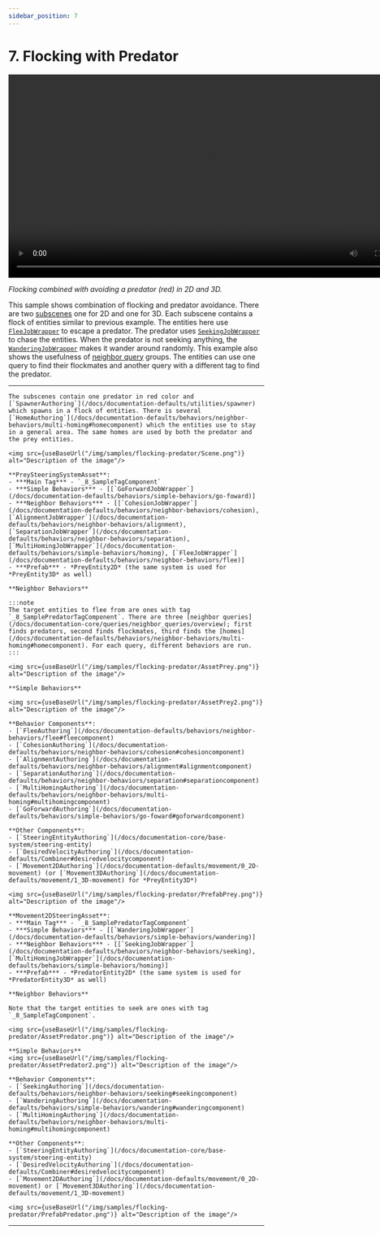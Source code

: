 ```yaml
---
sidebar_position: 7
---
```



# 7. Flocking with Predator

<video controls width="800">
  <source src="/videos/samples/flocking-predator/Video.mp4" type="video/mp4" />
  Your browser does not support the video tag.
</video>

*Flocking combined with avoiding a predator (red) in 2D and 3D.*

This sample shows combination of flocking and predator avoidance. There are two [subscenes](https://docs.unity3d.com/Packages/com.unity.entities@1.3/manual/conversion-subscenes.html) one for 2D and one for 3D. Each subscene contains a flock of entities similar to previous example. The entities here use [`FleeJobWrapper`](/docs/documentation-defaults/behaviors/neighbor-behaviors/flee) to escape a predator. The predator uses [`SeekingJobWrapper`](/docs/documentation-defaults/behaviors/neighbor-behaviors/seeking) to chase the entities. When the predator is not seeking anything, the [`WanderingJobWrapper`](/docs/documentation-defaults/behaviors/simple-behaviors/wandering) makes it wander around randomly. This example also shows the usefulness of [neighbor query](/docs/documentation-core/queries/neighbor_queries/overview) groups. The entities can use one query to find their flockmates and another query with a different tag to find the predator. 

-----

<Tabs>
  <TabItem value="first" label="Scene"> 

    The subscenes contain one predator in red color and [`SpawnerAuthoring`](/docs/documentation-defaults/utilities/spawner) which spawns in a flock of entities. There is several [`HomeAuthoring`](/docs/documentation-defaults/behaviors/neighbor-behaviors/multi-homing#homecomponent) which the entities use to stay in a general area. The same homes are used by both the predator and the prey entities.

    <img src={useBaseUrl("/img/samples/flocking-predator/Scene.png")} alt="Description of the image"/>
    
  </TabItem>
  
  <TabItem value="second" label="Prey System Asset"> 

    **PreySteeringSystemAsset**:
    - ***Main Tag*** - `_8_SampleTagComponent`
    - ***Simple Behaviors*** - [[`GoForwardJobWrapper`](/docs/documentation-defaults/behaviors/simple-behaviors/go-foward)]
    - ***Neighbor Behaviors*** - [[`CohesionJobWrapper`](/docs/documentation-defaults/behaviors/neighbor-behaviors/cohesion), [`AlignmentJobWrapper`](/docs/documentation-defaults/behaviors/neighbor-behaviors/alignment), [`SeparationJobWrapper`](/docs/documentation-defaults/behaviors/neighbor-behaviors/separation), [`MultiHomingJobWrapper`](/docs/documentation-defaults/behaviors/simple-behaviors/homing), [`FleeJobWrapper`](/docs/documentation-defaults/behaviors/neighbor-behaviors/flee)]
    - ***Prefab*** - *PreyEntity2D* (the same system is used for *PreyEntity3D* as well)

    **Neighbor Behaviors**
    
    :::note
    The target entities to flee from are ones with tag `_8_SamplePredatorTagComponent`. There are three [neighbor queries](/docs/documentation-core/queries/neighbor_queries/overview); first finds predators, second finds flockmates, third finds the [homes](/docs/documentation-defaults/behaviors/neighbor-behaviors/multi-homing#homecomponent). For each query, different behaviors are run. 
    :::

    <img src={useBaseUrl("/img/samples/flocking-predator/AssetPrey.png")} alt="Description of the image"/>
    
    **Simple Behaviors**

    <img src={useBaseUrl("/img/samples/flocking-predator/AssetPrey2.png")} alt="Description of the image"/>

  </TabItem>

  <TabItem value="fourth" label="Prey Prefab"> 
    
    **Behavior Components**:
    - [`FleeAuthoring`](/docs/documentation-defaults/behaviors/neighbor-behaviors/flee#fleecomponent)
    - [`CohesionAuthoring`](/docs/documentation-defaults/behaviors/neighbor-behaviors/cohesion#cohesioncomponent)
    - [`AlignmentAuthoring`](/docs/documentation-defaults/behaviors/neighbor-behaviors/alignment#alignmentcomponent)
    - [`SeparationAuthoring`](/docs/documentation-defaults/behaviors/neighbor-behaviors/separation#separationcomponent)
    - [`MultiHomingAuthoring`](/docs/documentation-defaults/behaviors/neighbor-behaviors/multi-homing#multihomingcomponent)
    - [`GoForwardAuthoring`](/docs/documentation-defaults/behaviors/simple-behaviors/go-foward#goforwardcomponent)

    **Other Components**:
    - [`SteeringEntityAuthoring`](/docs/documentation-core/base-system/steering-entity)
    - [`DesiredVelocityAuthoring`](/docs/documentation-defaults/Combiner#desiredvelocitycomponent)
    - [`Movement2DAuthoring`](/docs/documentation-defaults/movement/0_2D-movement) (or [`Movement3DAuthoring`](/docs/documentation-defaults/movement/1_3D-movement) for *PreyEntity3D*)
    
    <img src={useBaseUrl("/img/samples/flocking-predator/PrefabPrey.png")} alt="Description of the image"/>

  </TabItem>

  <TabItem value="third" label="Predator System Asset"> 

    **Movement2DSteeringAsset**:
    - ***Main Tag*** - `_8_SamplePredatorTagComponent`
    - ***Simple Behaviors*** - [[`WanderingJobWrapper`](/docs/documentation-defaults/behaviors/simple-behaviors/wandering)]
    - ***Neighbor Behaviors*** - [[`SeekingJobWrapper`](/docs/documentation-defaults/behaviors/neighbor-behaviors/seeking), [`MultiHomingJobWrapper`](/docs/documentation-defaults/behaviors/simple-behaviors/homing)]
    - ***Prefab*** - *PredatorEntity2D* (the same system is used for *PredatorEntity3D* as well)

    **Neighbor Behaviors**

    Note that the target entities to seek are ones with tag `_8_SampleTagComponent`.

    <img src={useBaseUrl("/img/samples/flocking-predator/AssetPredator.png")} alt="Description of the image"/>
    
    **Simple Behaviors**
    <img src={useBaseUrl("/img/samples/flocking-predator/AssetPredator2.png")} alt="Description of the image"/>

  </TabItem>
  
  <TabItem value="Fifth" label="Predator Prefab"> 
    
    **Behavior Components**:
    - [`SeekingAuthoring`](/docs/documentation-defaults/behaviors/neighbor-behaviors/seeking#seekingcomponent)
    - [`WanderingAuthoring`](/docs/documentation-defaults/behaviors/simple-behaviors/wandering#wanderingcomponent)
    - [`MultiHomingAuthoring`](/docs/documentation-defaults/behaviors/neighbor-behaviors/multi-homing#multihomingcomponent)

    **Other Components**:
    - [`SteeringEntityAuthoring`](/docs/documentation-core/base-system/steering-entity)
    - [`DesiredVelocityAuthoring`](/docs/documentation-defaults/Combiner#desiredvelocitycomponent)
    - [`Movement2DAuthoring`](/docs/documentation-defaults/movement/0_2D-movement) or [`Movement3DAuthoring`](/docs/documentation-defaults/movement/1_3D-movement)
    
    <img src={useBaseUrl("/img/samples/flocking-predator/PrefabPredator.png")} alt="Description of the image"/>

  </TabItem>

</Tabs>

-----